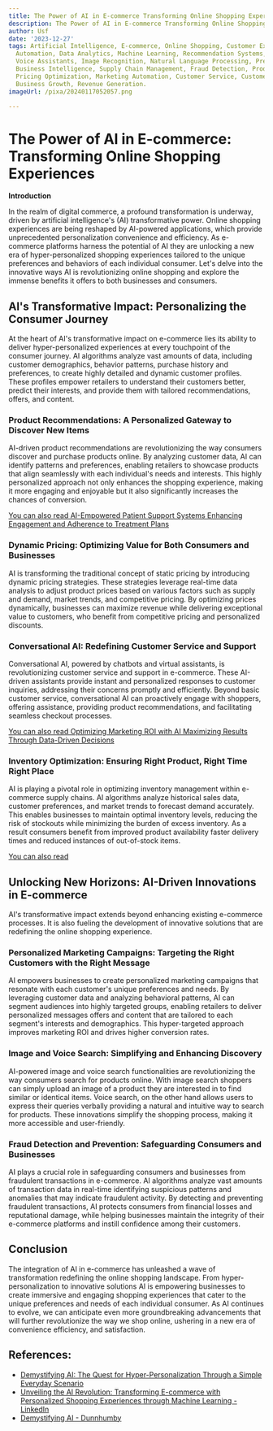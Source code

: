 ```yaml
---
title: The Power of AI in E-commerce Transforming Online Shopping Experiences
description: The Power of AI in E-commerce Transforming Online Shopping Experiences
author: Usf
date: '2023-12-27'
tags: Artificial Intelligence, E-commerce, Online Shopping, Customer Experience, Personalization,
  Automation, Data Analytics, Machine Learning, Recommendation Systems, Chatbots,
  Voice Assistants, Image Recognition, Natural Language Processing, Predictive Analytics,
  Business Intelligence, Supply Chain Management, Fraud Detection, Product Discovery,
  Pricing Optimization, Marketing Automation, Customer Service, Customer Engagement,
  Business Growth, Revenue Generation.
imageUrl: /pixa/20240117052057.png

---
```

# The Power  of  AI  in E-commerce: Transforming  Online Shopping Experiences

**Introduction**

In the realm of digital  commerce, a profound transformation  is underway, driven by artificial intelligence's (AI) transformative power. Online shopping experiences  are being reshaped by AI-powered applications, which provide unprecedented personalization convenience and efficiency. As e-commerce platforms harness the potential  of AI they are unlocking a new  era of hyper-personalized shopping experiences tailored to the unique  preferences and behaviors of each individual consumer. Let's delve  into the innovative  ways AI is revolutionizing online shopping and  explore the immense benefits it offers  to  both businesses and  consumers.

## AI's Transformative Impact: Personalizing the Consumer Journey

At the heart of AI's transformative impact on e-commerce lies its ability to deliver hyper-personalized experiences at every touchpoint of the consumer  journey. AI algorithms analyze vast amounts of data, including customer demographics, behavior patterns, purchase history and preferences, to create highly detailed and dynamic customer profiles.  These profiles empower retailers to understand their customers better, predict their interests, and provide them with tailored recommendations, offers, and content.

### Product Recommendations: A Personalized Gateway  to Discover New Items

AI-driven product recommendations  are revolutionizing the way consumers discover  and purchase products online.  By analyzing customer data, AI can identify patterns and preferences, enabling retailers to showcase products that align seamlessly  with each individual's needs and interests. This highly  personalized approach not only  enhances  the shopping experience, making it more engaging and enjoyable but it also significantly increases the chances  of  conversion.

[You can also read AI-Empowered Patient  Support  Systems Enhancing Engagement and Adherence  to Treatment Plans](AI-Empowered%20Patient%20Support%20Systems%20Enhancing%20Engagement%20and%20Adherence%20to%20Treatment%20Plans)


### Dynamic Pricing: Optimizing Value for Both Consumers and Businesses

AI is transforming the traditional concept of static pricing by introducing dynamic pricing strategies.  These strategies leverage  real-time data analysis  to adjust product  prices based  on various factors such as supply  and demand,  market trends, and competitive pricing.  By optimizing prices dynamically, businesses can maximize revenue while delivering exceptional value to customers, who benefit from competitive pricing and personalized discounts.

### Conversational AI: Redefining Customer Service and Support

Conversational AI, powered by  chatbots and virtual assistants, is revolutionizing customer  service and support in e-commerce. These AI-driven assistants provide instant and personalized responses to customer inquiries, addressing their concerns promptly and efficiently. Beyond basic customer service, conversational AI can proactively engage with shoppers, offering assistance, providing product  recommendations, and facilitating seamless checkout processes.

[You can also read Optimizing Marketing ROI with AI Maximizing Results Through Data-Driven  Decisions](Optimizing%20Marketing%20ROI%20with%20AI%20Maximizing%20Results%20Through%20Data-Driven%20Decisions)


### Inventory Optimization: Ensuring Right Product, Right Time Right Place

AI is playing  a pivotal role in optimizing inventory management within e-commerce supply chains.  AI algorithms analyze historical sales  data, customer preferences, and market trends to forecast  demand accurately.  This enables businesses to maintain optimal inventory levels, reducing the risk of stockouts while minimizing the burden of excess  inventory. As a result consumers benefit from improved product availability faster delivery times and reduced instances of out-of-stock items.

[You  can also read ]()


##  Unlocking New Horizons: AI-Driven Innovations in E-commerce

AI's transformative impact extends  beyond enhancing existing e-commerce processes. It  is also  fueling the development  of  innovative solutions that are redefining the online shopping experience.

### Personalized Marketing Campaigns: Targeting the Right Customers with the Right  Message

AI empowers businesses  to create personalized marketing campaigns that resonate with each customer's unique preferences and needs. By leveraging customer data and analyzing  behavioral patterns, AI can segment audiences into highly targeted groups, enabling retailers  to deliver personalized messages offers and content that are tailored to each segment's interests and demographics. This hyper-targeted approach improves marketing ROI and drives higher conversion rates.

### Image and Voice  Search: Simplifying and Enhancing Discovery

AI-powered image and voice  search functionalities are revolutionizing the way consumers search for products online. With image search shoppers can  simply upload an image of a product they  are interested in  to find similar or identical items. Voice search,  on the other hand  allows users to express their queries verbally providing a natural and intuitive way to  search for products. These innovations simplify the shopping  process, making it more accessible and user-friendly.

### Fraud Detection and  Prevention: Safeguarding Consumers  and Businesses

AI plays a crucial role in safeguarding consumers and businesses from fraudulent transactions in e-commerce. AI algorithms analyze vast amounts of transaction data in real-time identifying suspicious patterns  and anomalies that may indicate  fraudulent activity. By detecting and preventing fraudulent transactions, AI protects consumers from financial losses and reputational damage, while helping businesses maintain the integrity of  their e-commerce platforms and instill confidence among their customers.

## Conclusion

The  integration of AI in e-commerce has unleashed  a wave of transformation redefining the online  shopping landscape. From hyper-personalization to innovative solutions AI is empowering businesses to create immersive and engaging shopping experiences that cater to the unique  preferences and needs of each individual  consumer. As AI continues to evolve, we can anticipate even more groundbreaking advancements that will further revolutionize the way we shop online, ushering in a new era of convenience efficiency,  and satisfaction.

## References:
- [Demystifying AI: The Quest for Hyper-Personalization Through a Simple Everyday Scenario](https://www.linkedin.com/pulse/demystifying-ai-quest-hyper-personalization-through-simple-i-kenney)
- [Unveiling the AI Revolution: Transforming E-commerce with Personalized Shopping Experiences through Machine Learning - LinkedIn](https://www.linkedin.com/pulse/unveiling-ai-revolution-transforming-e-commerce-sqjyf?trk=article-ssr-frontend-pulse_more-articles_related-content-card)
- [Demystifying AI - Dunnhumby](https://www.dunnhumby.com/resources/blog/science-data/en/demystifying-ai/)
